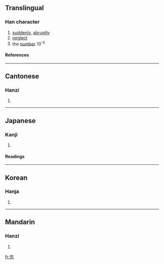==Translingual==
===Han character===
{{Han char|rn=61|rad=心|as=04|sn=8|four=2733<sub>2</sub>|canj=心竹心 (PHP)}}
# [[suddenly]], [[abruptly]]
# [[neglect]]
# the [[number]] 10<sup>-5</sup>

====References====
{{Han ref|kx=0378.340|dkj=10405|dj=0707.050|hdz=42274.090|uh=5FFD|ud=24573|bh=A9BF|bd=43455}}
----
==Cantonese==
===Hanzi===
{{yue-hanzi|jyut=|y=fat1}}
# {{defn|Cantonese}}
----
==Japanese==
===Kanji===
{{ja-kanji|grade=|rs=心04}}
# {{defn|Japanese}} 
====Readings====
{{ja-readings|on=[[こつ]] (kotsu)|kun=[[ゆるがせに]] (yurugaseni), [[たちまち]] (tachimachi)}}
----
==Korean==
===Hanja===
{{ko-hanja|hangeul=홀|eumhun=|rv=hol|mr=hol|y=hol}}
# {{defn|Korean}}
----
==Mandarin==
===Hanzi===
{{cmn-hanzi|pin=[[hū]] ([[hu1]])|wg=hu<sup>1</sup>}}
# {{defn|Mandarin}}

[[fr:忽]]